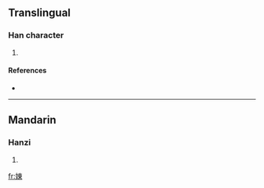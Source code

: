 ==Translingual==

===Han character===
{{Han char|rn=38|rad=女|as=08|sn=11|four=|canj=女木田 (VDW)}}

# {{defn|Han|sort=女08}}

====References====
* {{Han ref|kx=0263.390|dkj=06375|hdz=21056.100|uh=5A3B|ud=23099}}

----

==Mandarin==

===Hanzi===
{{cmn-hanzi|pin=[[dōng]] ([[dong1]])|wg=tung<sup>1</sup>}}

# {{defn|Mandarin}}

[[fr:娻]]